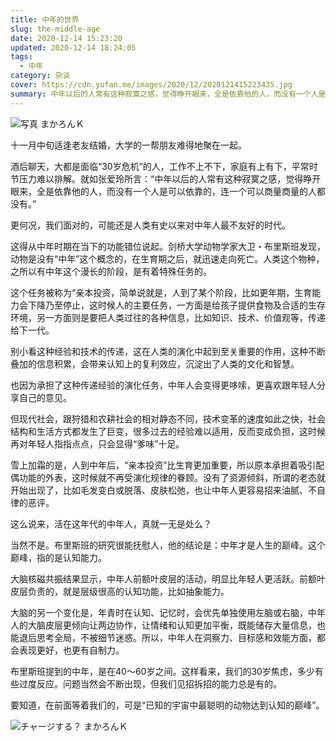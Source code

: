 ```yaml
---
title: 中年的世界
slug: the-middle-age
date: 2020-12-14 15:23:20
updated: 2020-12-14 18:24:05
tags:
  - 中年
category: 杂谈
cover: https://cdn.yufan.me/images/2020/12/2020121415223435.jpg
summary: 中年以后的人常有这种寂寞之感，觉得睁开眼来，全是依靠他的人，而没有一个人是可以依靠的，连一个可以商量商量的人都没有。
---
```


![写真 まかろんＫ](https://cdn.yufan.me/images/2020/12/2020121415154130.jpg)

十一月中旬适逢老友结婚，大学的一帮朋友难得地聚在一起。

酒后聊天，大都是面临“30岁危机”的人，工作不上不下，家庭有上有下，平常时节压力难以排解。就如张爱玲所言：“中年以后的人常有这种寂寞之感，觉得睁开眼来，全是依靠他的人，而没有一个人是可以依靠的，连一个可以商量商量的人都没有。”

更何况，我们面对的，可能还是人类有史以来对中年人最不友好的时代。

这得从中年时期在当下的功能错位说起。剑桥大学动物学家大卫・布里斯班发现，动物是没有“中年”这个概念的，在生育期之后，就迅速走向死亡。人类这个物种，之所以有中年这个漫长的阶段，是有着特殊任务的。

这个任务被称为“亲本投资，简单说就是，人到了某个阶段，比如更年期，生育能力会下降乃至停止，这时候人的主要任务，一方面是给孩子提供食物及合适的生存环境，另一方面则是要把人类过往的各种信息，比如知识、技术、价值观等，传递给下一代。

别小看这种经验和技术的传递，这在人类的演化中起到至关重要的作用，这种不断叠加的信息积累，会带来认知上的复利效应，沉淀出了人类的文化和智慧。

也因为承担了这种传递经验的演化任务，中年人会变得更哆嗦，更喜欢跟年轻人分享自己的意见。

但现代社会，跟狩猎和农耕社会的相对静态不同，技术变革的速度如此之快，社会结构和生活方式都发生了巨变，很多过去的经验难以适用，反而变成负担，这时候再对年轻人指指点点，只会显得“爹味”十足。

雪上加霜的是，人到中年后，“亲本投资”比生育更加重要，所以原本承担着吸引配偶功能的外表，这时候就不再受演化规律的眷顾。没有了资源倾斜，所谓的老态就开始出现了，比如毛发变白或脱落、皮肤松弛，也让中年人更容易招来油腻、不自律的恶评。

这么说来，活在这年代的中年人，真就一无是处么？

当然不是。布里斯班的研究很能抚慰人，他的结论是：中年才是人生的巅峰。这个巅峰，指的是认知能力。

大脑核磁共振结果显示，中年人前额叶皮层的活动，明显比年轻人更活跃。前额叶皮层负责的，就是层级很高的认知功能，比如抽象能力。

大脑的另一个变化是，年青时在认知、记忆时，会优先单独使用左脑或右脑，中年人的大脑皮层更倾向让两边协作，让情绪和认知更加平衡，既能储存大量信息，也能退后思考全局，不被细节迷惑。所以，中年人在洞察力、目标感和效能方面，都会表现更好，也更有自制力。

布里斯班提到的中年，是在40～60岁之间。这样看来，我们的30岁焦虑，多少有些过度反应。问题当然会不断出现，但我们见招拆招的能力总是有的。

要知道，在前面等着我们的，可是“已知的宇宙中最聪明的动物达到认知的巅峰”。

![チャージする？ まかろんＫ](https://cdn.yufan.me/images/2020/12/2020121415193370.jpg)
